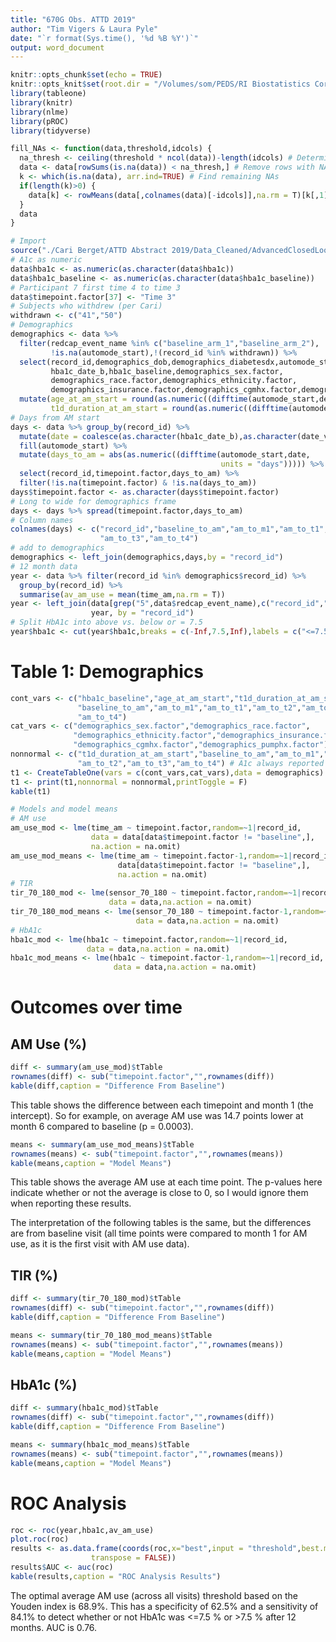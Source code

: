 ```yaml
---
title: "670G Obs. ATTD 2019"
author: "Tim Vigers & Laura Pyle"
date: "`r format(Sys.time(), '%d %B %Y')`"
output: word_document
---
```


```r
knitr::opts_chunk$set(echo = TRUE)
knitr::opts_knit$set(root.dir = "/Volumes/som/PEDS/RI Biostatistics Core/Shared/Shared Projects/Laura/BDC/Projects")
library(tableone)
library(knitr)
library(nlme)
library(pROC)
library(tidyverse)
```

```r
fill_NAs <- function(data,threshold,idcols) {
  na_thresh <- ceiling(threshold * ncol(data))-length(idcols) # Determine max NAs
  data <- data[rowSums(is.na(data)) < na_thresh,] # Remove rows with NAs over max
  k <- which(is.na(data), arr.ind=TRUE) # Find remaining NAs
  if(length(k)>0) {
    data[k] <- rowMeans(data[,colnames(data)[-idcols]],na.rm = T)[k[,1]] # Replace with means
  }
  data
}
```

```r
# Import
source("./Cari Berget/ATTD Abstract 2019/Data_Cleaned/AdvancedClosedLoopCl_R_2019-09-30_1049.r")
# A1c as numeric
data$hba1c <- as.numeric(as.character(data$hba1c))
data$hba1c_baseline <- as.numeric(as.character(data$hba1c_baseline))
# Participant 7 first time 4 to time 3
data$timepoint.factor[37] <- "Time 3"
# Subjects who withdrew (per Cari)
withdrawn <- c("41","50")
# Demographics
demographics <- data %>% 
  filter(redcap_event_name %in% c("baseline_arm_1","baseline_arm_2"),
         !is.na(automode_start),!(record_id %in% withdrawn)) %>%
  select(record_id,demographics_dob,demographics_diabetesdx,automode_start,
         hba1c_date_b,hba1c_baseline,demographics_sex.factor,
         demographics_race.factor,demographics_ethnicity.factor,
         demographics_insurance.factor,demographics_cgmhx.factor,demographics_pumphx.factor) %>%
  mutate(age_at_am_start = round(as.numeric((difftime(automode_start,demographics_dob,units = "days"))/365.25),2),
         t1d_duration_at_am_start = round(as.numeric((difftime(automode_start,demographics_diabetesdx,units = "days"))/365.25),2))
# Days from AM start
days <- data %>% group_by(record_id) %>%
  mutate(date = coalesce(as.character(hba1c_date_b),as.character(date_visit))) %>%
  fill(automode_start) %>%
  mutate(days_to_am = abs(as.numeric((difftime(automode_start,date,
                                               units = "days"))))) %>%
  select(record_id,timepoint.factor,days_to_am) %>% 
  filter(!is.na(timepoint.factor) & !is.na(days_to_am))
days$timepoint.factor <- as.character(days$timepoint.factor)
# Long to wide for demographics frame
days <- days %>% spread(timepoint.factor,days_to_am)
# Column names
colnames(days) <- c("record_id","baseline_to_am","am_to_m1","am_to_t1","am_to_t2",
                    "am_to_t3","am_to_t4")
# add to demographics
demographics <- left_join(demographics,days,by = "record_id")
# 12 month data
year <- data %>% filter(record_id %in% demographics$record_id) %>% 
  group_by(record_id) %>%
  summarise(av_am_use = mean(time_am,na.rm = T))
year <- left_join(data[grep("5",data$redcap_event_name),c("record_id","hba1c")],
                  year, by = "record_id")
# Split HbA1c into above vs. below or = 7.5
year$hba1c <- cut(year$hba1c,breaks = c(-Inf,7.5,Inf),labels = c("<=7.5%",">7.5%"))
```

# Table 1: Demographics

```r
cont_vars <- c("hba1c_baseline","age_at_am_start","t1d_duration_at_am_start",
               "baseline_to_am","am_to_m1","am_to_t1","am_to_t2","am_to_t3",
               "am_to_t4")
cat_vars <- c("demographics_sex.factor","demographics_race.factor",
              "demographics_ethnicity.factor","demographics_insurance.factor",
              "demographics_cgmhx.factor","demographics_pumphx.factor")
nonnormal <- c("t1d_duration_at_am_start","baseline_to_am","am_to_m1","am_to_t1",
               "am_to_t2","am_to_t3","am_to_t4") # A1c always reported as mean (SD)
t1 <- CreateTableOne(vars = c(cont_vars,cat_vars),data = demographics)
t1 <- print(t1,nonnormal = nonnormal,printToggle = F)
kable(t1)
```

```r
# Models and model means
# AM use
am_use_mod <- lme(time_am ~ timepoint.factor,random=~1|record_id,
                  data = data[data$timepoint.factor != "baseline",],
                  na.action = na.omit)
am_use_mod_means <- lme(time_am ~ timepoint.factor-1,random=~1|record_id,
                        data[data$timepoint.factor != "baseline",],
                        na.action = na.omit)
# TIR
tir_70_180_mod <- lme(sensor_70_180 ~ timepoint.factor,random=~1|record_id,
                      data = data,na.action = na.omit)
tir_70_180_mod_means <- lme(sensor_70_180 ~ timepoint.factor-1,random=~1|record_id,
                            data = data,na.action = na.omit)
# HbA1c
hba1c_mod <- lme(hba1c ~ timepoint.factor,random=~1|record_id,
                 data = data,na.action = na.omit)
hba1c_mod_means <- lme(hba1c ~ timepoint.factor-1,random=~1|record_id,
                       data = data,na.action = na.omit)
```

# Outcomes over time

## AM Use (%)

```r
diff <- summary(am_use_mod)$tTable
rownames(diff) <- sub("timepoint.factor","",rownames(diff))
kable(diff,caption = "Difference From Baseline")
```

This table shows the difference between each timepoint and month 1 (the intercept). So for example, on average AM use was 14.7 points lower at month 6 compared to baseline (p = 0.0003).

```r
means <- summary(am_use_mod_means)$tTable
rownames(means) <- sub("timepoint.factor","",rownames(means))
kable(means,caption = "Model Means")
```

This table shows the average AM use at each time point. The p-values here indicate whether or not the average is close to 0, so I would ignore them when reporting these results. 

The interpretation of the following tables is the same, but the differences are from baseline visit (all time points were compared to month 1 for AM use, as it is the first visit with AM use data).

## TIR (%)

```r
diff <- summary(tir_70_180_mod)$tTable
rownames(diff) <- sub("timepoint.factor","",rownames(diff))
kable(diff,caption = "Difference From Baseline")
```

```r
means <- summary(tir_70_180_mod_means)$tTable
rownames(means) <- sub("timepoint.factor","",rownames(means))
kable(means,caption = "Model Means")
```

## HbA1c (%)

```r
diff <- summary(hba1c_mod)$tTable
rownames(diff) <- sub("timepoint.factor","",rownames(diff))
kable(diff,caption = "Difference From Baseline")
```

```r
means <- summary(hba1c_mod_means)$tTable
rownames(means) <- sub("timepoint.factor","",rownames(means))
kable(means,caption = "Model Means")
```

# ROC Analysis

```r
roc <- roc(year,hba1c,av_am_use)
plot.roc(roc)
results <- as.data.frame(coords(roc,x="best",input = "threshold",best.method = "youden",
                  transpose = FALSE))
results$AUC <- auc(roc)
kable(results,caption = "ROC Analysis Results")
```

The optimal average AM use (across all visits) threshold based on the Youden index is 68.9%. This has a specificity of 62.5% and a sensitivity of 84.1% to detect whether or not HbA1c was <=7.5 % or >7.5 % after 12 months. AUC is 0.76.